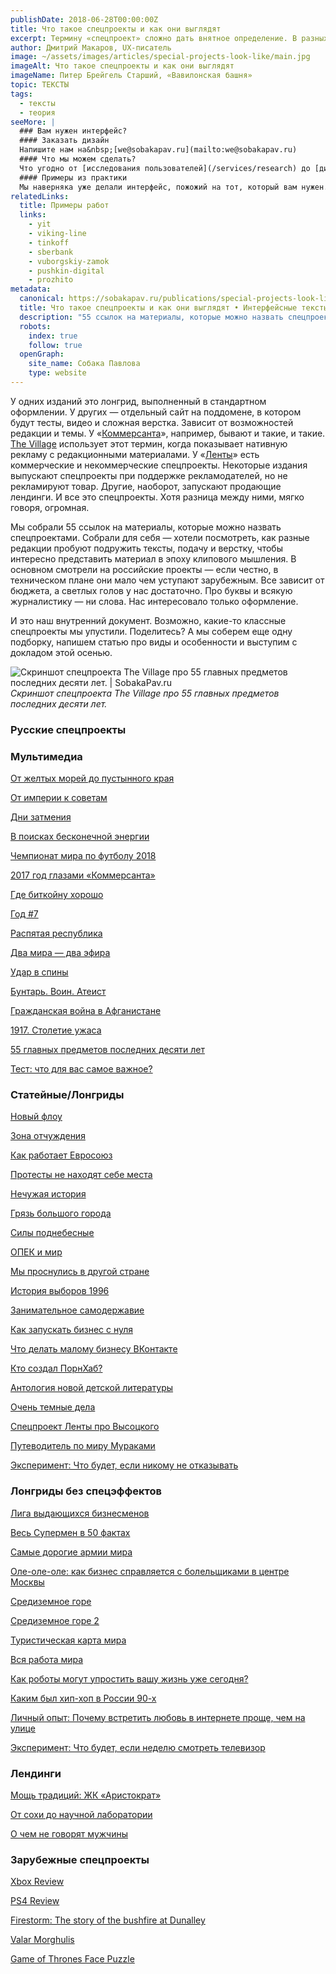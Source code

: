 ```yaml
---
publishDate: 2018-06-28T00:00:00Z
title: Что такое спецпроекты и как они выглядят
excerpt: Термину «спецпроект» сложно дать внятное определение. В разных СМИ его понимают по-разному.
author: Дмитрий Макаров, UX-писатель
image: ~/assets/images/articles/special-projects-look-like/main.jpg
imageAlt: Что такое спецпроекты и как они выглядят
imageName: Питер Брейгель Старший, «Вавилонская башня»
topic: ТЕКСТЫ
tags:
  - тексты
  - теория
seeMore: |
  ### Вам нужен интерфейс?
  #### Заказать дизайн
  Напишите нам на&nbsp;[we@sobakapav.ru](mailto:we@sobakapav.ru)
  #### Что мы можем сделать?
  Что угодно от [исследования пользователей](/services/research) до [дизайна интерфейса под ключ](/services/ux-design). 
  #### Примеры из практики
  Мы наверняка уже делали интерфейс, пожожий на тот, который вам нужен. [Проверьте](https://sobakapav.ru/portfolio).
relatedLinks:
  title: Примеры работ
  links:
    - yit
    - viking-line
    - tinkoff
    - sberbank
    - vuborgskiy-zamok
    - pushkin-digital
    - prozhito
metadata:
  canonical: https://sobakapav.ru/publications/special-projects-look-like
  title: Что такое спецпроекты и как они выглядят • Интерфейсные тексты
  description: "55 ссылок на материалы, которые можно назвать спецпроектами. UX-писателю на заметку."
  robots:
    index: true
    follow: true
  openGraph:
    site_name: Собака Павлова
    type: website
---
```



У одних изданий это лонгрид, выполненный в стандартном оформлении. У других — отдельный сайт на поддомене, в котором будут тесты, видео и сложная верстка. Зависит от возможностей редакции и темы. У «[Коммерсанта](https://www.kommersant.ru/)», например, бывают и такие, и такие. [The Village](https://www.the-village.ru/) использует этот термин, когда показывает нативную рекламу с редакционными материалами. У «[Ленты](https://lenta.ru/)» есть коммерческие и некоммерческие спецпроекты. Некоторые издания выпускают спецпроекты при поддержке рекламодателей, но не рекламируют товар. Другие, наоборот, запускают продающие лендинги. И все это спецпроекты. Хотя разница между ними, мягко говоря, огромная.

Мы собрали 55 ссылок на материалы, которые можно назвать спецпроектами. Собрали для себя — хотели посмотреть, как разные редакции пробуют подружить тексты, подачу и верстку, чтобы интересно представить материал в эпоху клипового мышления. В основном смотрели на российские проекты — если честно, в техническом плане они мало чем уступают зарубежным. Все зависит от бюджета, а светлых голов у нас достаточно. Про буквы и всякую журналистику — ни слова. Нас интересовало только оформление.

И это наш внутренний документ. Возможно, какие-то классные спецпроекты мы упустили. Поделитесь? А мы соберем еще одну подборку, напишем статью про виды и особенности и выступим с докладом этой осенью.

![Скриншот спецпроекта The Village про 55 главных предметов последних десяти лет. | SobakaPav.ru](~/assets/images/articles/special-projects-look-like/1.png)
_Скриншот спецпроекта The Village про 55 главных предметов последних десяти лет._

### Русские спецпроекты

### Мультимедиа

[От желтых морей до пустынного края](https://www.kommersant.ru/doc/3627583)

[От империи к советам](https://www.kommersant.ru/doc/3212641)

[Дни затмения](http://1991.lenta.ru/)

[В поисках бесконечной энергии](https://ria.ru/science/20161122/1481884823.html)

[Чемпионат мира по футболу 2018](https://www.kommersant.ru/world_cup_2018?from=header_cup)

[2017 год глазами «Коммерсанта»](https://www.kommersant.ru/doc/3501786)

[Где биткойну хорошо](https://www.kommersant.ru/doc/3498021)

[Год #7](https://www.kommersant.ru/doc/3306051)

[Распятая республика](https://www.kommersant.ru/projects/lepenisation)

[Два мира — два эфира](https://www.kommersant.ru/doc/3095781)

[Удар в спины](https://www.kommersant.ru/projects/su24)

[Бунтарь. Воин. Атеист](https://vereshchagin.lenta.ru/)

[Гражданская война в Афганистане](https://afghan.lenta.ru/)

[1917. Столетие ужаса](https://revolution.lenta.ru/)

[55 главных предметов последних десяти лет](https://www.the-village.ru/village/people/specials/290612-avitoten)

[Тест: что для вас самое важное?](https://www.the-village.ru/village/people/specials/288198-bayer)

### Статейные/Лонгриды

[Новый флоу](http://the-flow.ru/new-flow)

[Зона отчуждения](https://www.kommersant.ru/projects/chernobyl)

[Как работает Евросоюз](https://www.kommersant.ru/projects/eu)

[Протесты не находят себе места](https://www.kommersant.ru/doc/3502006)

[Нечужая история](https://www.kommersant.ru/doc/3453539)

[Грязь большого города](https://www.kommersant.ru/doc/3449313)

[Силы поднебесные](https://www.kommersant.ru/doc/3336452)

[ОПЕК и мир](https://www.kommersant.ru/doc/3154794)

[Мы проснулись в другой стране](https://www.kommersant.ru/doc/2258104)

[История выборов 1996](https://www.kommersant.ru/doc/3029908)

[Занимательное самодержавие](https://www.kommersant.ru/doc/3024176)

[Как запускать бизнес с нуля](https://incrussia.ru/start/)

[Что делать малому бизнесу ВКонтакте](https://incrussia.ru/vk/)

[Кто создал ПорнХаб?](https://pornopoly.lenta.ru/)

[Антология новой детской литературы](https://lenta.ru/themes/2015/07/07/deti/)

[Очень темные дела](http://darknet.lenta.ru/)

[Спецпроект Ленты про Высоцкого](http://vysotsky.lenta.ru/)

[Путеводитель по миру Мураками](http://murakami.lenta.ru/)

[Эксперимент: Что будет, если никому не отказывать](https://www.the-village.ru/village/people/specials/287582-eksperiment-chto-budet-esli-nikomu-ne-otkazyvat)

### Лонгриды без спецэффектов

[Лига выдающихся бизнесменов](https://www.kommersant.ru/doc/3519991)

[Весь Супермен в 50 фактах](https://www.kommersant.ru/doc/3651318)

[Самые дорогие армии мира](https://www.kommersant.ru/doc/3288771)

[Оле-оле-оле: как бизнес справляется с болельщиками в центре Москвы](https://incrussia.ru/understand/ole-ole-ole-kak-biznes-spravlyaetsya-s-bolelshhikami-v-tsentre-moskvy-pri-pomoshhi-alkogolya-politsii-s-uchastiem-rospotrebnadzora/)

[Средиземное горе](https://www.kommersant.ru/projects/deadlyroute)

[Средиземное горе 2](https://www.kommersant.ru/projects/trappedinitaly)

[Туристическая карта мира](https://www.kommersant.ru/doc/3078236)

[Вся работа мира](https://www.kommersant.ru/doc/3023084)

[Как роботы могут упростить вашу жизнь уже сегодня?](https://www.the-village.ru/village/weekend/specials-weekend/315355-detroit)

[Каким был хип-хоп в России 90-х](https://www.the-village.ru/village/service-shopping/specials-style/311887-reebok)

[Личный опыт: Почему встретить любовь в интернете проще, чем на улице](https://www.the-village.ru/village/people/specials/312309-badoo)

[Эксперимент: Что будет, если неделю смотреть телевизор](https://www.the-village.ru/village/people/specials/293138-megafon-tv)

### Лендинги

[Мощь традиций: ЖК «Аристократ»](https://ufaprojects.kommersant.ru/gk-aristocrat)

[От сохи до научной лаборатории](http://kubanagro15.lenta.ru/)

[О чем не говорят мужчины](http://afalaza.lenta.ru/#s1)

### Зарубежные спецпроекты

[Xbox Review](https://www.polygon.com/a/xbox-one-review)

[PS4 Review](https://www.polygon.com/a/ps4-review)

[Firestorm: The story of the bushfire at Dunalley](https://www.theguardian.com/world/interactive/2013/may/26/firestorm-bushfire-dunalley-holmes-family)

[Valar Morghulis](https://www.washingtonpost.com/graphics/entertainment/game-of-thrones/?noredirect=on&utm_term=.61c5a23c5912)

[Game of Thrones Face Puzzle](https://www.buzzfeed.com/dorsey/game-of-thrones-face-puzzles?utm_term=.uajVXqMEkj#.cgkoyJKQ63)

